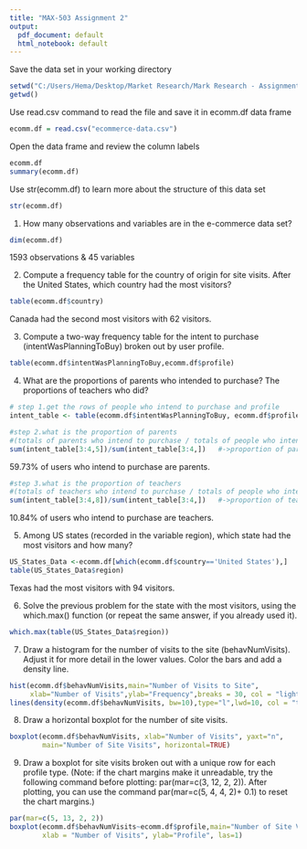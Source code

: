 ---
title: "MAX-503 Assignment 2"
output:
  pdf_document: default
  html_notebook: default
---


Save the data set in your working directory
```{r}
setwd("C:/Users/Hema/Desktop/Market Research/Mark Research - Assignment 2/")
getwd()
```

Use read.csv command to read the file and save it in ecomm.df data frame
```{r}
ecomm.df = read.csv("ecommerce-data.csv")
```

Open the data frame and review the column labels
```{r}
ecomm.df
summary(ecomm.df)
```

Use str(ecomm.df) to learn more about the structure of this data set
```{r}
str(ecomm.df)
```

1. How many observations and variables are in the e-commerce data set?
```{r}
dim(ecomm.df)
```
1593 observations & 45 variables

2. Compute a frequency table for the country of origin for site visits. After the United States, which country had the most visitors?
```{r}
table(ecomm.df$country)
```
Canada had the second most visitors with 62 visitors.

3. Compute a two-way frequency table for the intent to purchase (intentWasPlanningToBuy) broken out by user profile.
```{r}
table(ecomm.df$intentWasPlanningToBuy,ecomm.df$profile)
```

4. What are the proportions of parents who intended to purchase? The proportions of teachers who did?
```{r}
# step 1.get the rows of people who intend to purchase and profile
intent_table <- table(ecomm.df$intentWasPlanningToBuy, ecomm.df$profile)
```
```{r}
#step 2.what is the proportion of parents   
#(totals of parents who intend to purchase / totals of people who intend to purchase)
sum(intent_table[3:4,5])/sum(intent_table[3:4,])   #->proportion of parents
```
59.73% of users who intend to purchase are parents.

```{r}
#step 3.what is the proportion of teachers
#(totals of teachers who intend to purchase / totals of people who intend to purchase)
sum(intent_table[3:4,8])/sum(intent_table[3:4,])   #->proportion of teachers
```
10.84% of users who intend to purchase are teachers.

5. Among US states (recorded in the variable region), which state had the most visitors and how many?
```{r}
US_States_Data <-ecomm.df[which(ecomm.df$country=='United States'),]
table(US_States_Data$region)
```
Texas had the most visitors with 94 visitors.

6. Solve the previous problem for the state with the most visitors, using the which.max() function (or repeat the same answer, if you already used it).
```{r}
which.max(table(US_States_Data$region))
```

7. Draw a histogram for the number of visits to the site (behavNumVisits). Adjust it for more detail in the lower values. Color the bars and add a density line.
```{r}
hist(ecomm.df$behavNumVisits,main="Number of Visits to Site",
     xlab="Number of Visits",ylab="Frequency",breaks = 30, col = "lightblue",freq = FALSE)
lines(density(ecomm.df$behavNumVisits, bw=10),type="l",lwd=10, col = "tomato3")
```

8. Draw a horizontal boxplot for the number of site visits.
```{r}
boxplot(ecomm.df$behavNumVisits, xlab="Number of Visits", yaxt="n",
        main="Number of Site Visits", horizontal=TRUE)
```

9. Draw a boxplot for site visits broken out with a unique row for each profile type.
(Note: if the chart margins make it unreadable, try the following command before plotting: par(mar=c(3, 12, 2, 2)).
After plotting, you can use the command par(mar=c(5, 4, 4, 2)+ 0.1) to reset the chart margins.)
```{r}
par(mar=c(5, 13, 2, 2))
boxplot(ecomm.df$behavNumVisits~ecomm.df$profile,main="Number of Site Visits", horizontal = TRUE,
        xlab = "Number of Visits", ylab="Profile", las=1)
```
